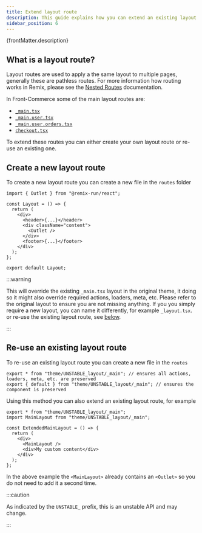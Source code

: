 ```yaml
---
title: Extend layout route
description: This guide explains how you can extend an existing layout routes.
sidebar_position: 6
---
```


<p>{frontMatter.description}</p>

## What is a layout route?

Layout routes are used to apply a the same layout to multiple pages, generally
these are pathless routes. For more information how routing works in Remix,
please see the
[Nested Routes](https://remix.run/docs/en/main/file-conventions/routes#nested-routes)
documentation.

In Front-Commerce some of the main layout routes are:

- [`_main.tsx`](https://gitlab.blackswift.cloud/front-commerce/front-commerce/-/blob/main/packages/theme-chocolatine/routes/_main.tsx)
- [`_main.user.tsx`](https://gitlab.blackswift.cloud/front-commerce/front-commerce/-/blob/main/packages/theme-chocolatine/routes/_main.user.tsx)
- [`_main.user.orders.tsx`](https://gitlab.blackswift.cloud/front-commerce/front-commerce/-/blob/main/packages/theme-chocolatine/routes/_main.user.orders.tsx)
- [`checkout.tsx`](https://gitlab.blackswift.cloud/front-commerce/front-commerce/-/blob/main/packages/theme-chocolatine/routes/checkout.tsx)

To extend these routes you can either create your own layout route or re-use an
existing one.

## Create a new layout route

To create a new layout route you can create a new file in the `routes` folder

```tsx title="routes/_main.tsx"
import { Outlet } from "@remix-run/react";

const Layout = () => {
  return (
    <div>
      <header>{...}</header>
      <div className="content">
        <Outlet />
      </div>
      <footer>{...}</footer>
    </div>
  );
};

export default Layout;
```

:::warning

This will override the existing `_main.tsx` layout in the original theme, it
doing so it might also override required actions, loaders, meta, etc. Please
refer to the original layout to ensure you are not missing anything. If you you
simply require a new layout, you can name it differently, for example
`_layout.tsx`. or re-use the existing layout route, see
[below](#re-use-an-existing-layout-route).

:::

## Re-use an existing layout route

To re-use an existing layout route you can create a new file in the `routes`

```tsx title="routes/_main.tsx"
export * from "theme/UNSTABLE_layout/_main"; // ensures all actions, loaders, meta, etc. are preserved
export { default } from "theme/UNSTABLE_layout/_main"; // ensures the component is preserved
```

Using this method you can also extend an existing layout route, for example

```tsx title="routes/_main.tsx"
export * from "theme/UNSTABLE_layout/_main";
import MainLayout from "theme/UNSTABLE_layout/_main";

const ExtendedMainLayout = () => {
  return (
    <div>
      <MainLayout />
      <div>My custom content</div>
    </div>
  );
};
```

In the above example the `<MainLayout>` already contains an `<Outlet>` so you do
not need to add it a second time.

:::caution

As indicated by the `UNSTABLE_` prefix, this is an unstable API and may change.

:::
